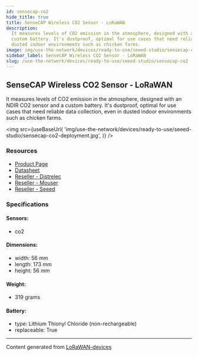```yaml
---
id: sensecap-co2
hide_title: true
title: SenseCAP Wireless CO2 Sensor - LoRaWAN
description:
  It measures levels of CO2 emission in the atmosphere, designed with an NDIR CO2 sensor and a
  custom battery. It's dustproof, optimal for use cases that need reliable data collection, even in
  dusted indoor environments such as chicken farms.
image: img/use-the-network/devices/ready-to-use/seeed-studio/sensecap-co2-deployment.jpg
sidebar_label: SenseCAP Wireless CO2 Sensor - LoRaWAN
slug: /use-the-network/devices/ready-to-use/seeed-studio/sensecap-co2
---
```



## SenseCAP Wireless CO2 Sensor - LoRaWAN

It measures levels of CO2 emission in the atmosphere, designed with an NDIR CO2 sensor and a custom
battery. It's dustproof, optimal for use cases that need reliable data collection, even in dusted
indoor environments such as chicken farms.

<img
  src={useBaseUrl(
    'img/use-the-network/devices/ready-to-use/seeed-studio/sensecap-co2-deployment.jpg',
  )}
/>

### Resources

- [Product Page](https://www.seeedstudio.com/LoRaWAN-CO2-Sensor-EU868-p-4311.html)
- [Datasheet](https://files.seeedstudio.com/products/317990687/res/LoRaWAN%20Gateway%20and%20Wireless%20Sensor%20Catalog-V1.6%20NEW.pdf)
- [Reseller - Distrelec](https://www.distrelec.nl/en/sensecap-lorawan-wireless-co2-sensor-ip66-868mhz-seeed-studio-114991728/p/30167649?q=sensecap&pos=2&origPos=2&origPageSize=50&track=true)
- [Reseller - Mouser](https://www.mouser.com/new/seeed-studio/seeed-sensecap-lora-co2-sensor/)
- [Reseller - Seeed](https://www.seeedstudio.com/LoRaWAN-CO2-Sensor-EU868-p-4311.html)

### Specifications

#### Sensors:

- co2

#### Dimensions:

- width: 56 mm
- length: 173 mm
- height: 56 mm

#### Weight:

- 319 grams

#### Battery:

- type: Lithium Thionyl Chloride (non-rechargeable)
- replaceable: True

---

Content generated from [LoRaWAN-devices](https://github.com/TheThingsNetwork/lorawan-devices)
